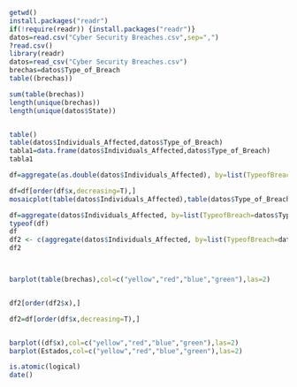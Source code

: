 ```r
getwd()
install.packages("readr")
if(!require(readr)) {install.packages("readr")}
datos=read.csv("Cyber Security Breaches.csv",sep=",")
?read.csv()
library(readr)
datos=read_csv("Cyber Security Breaches.csv")
brechas=datos$Type_of_Breach
table((brechas))

sum(table(brechas))
length(unique(brechas))
length(unique(datos$State))


table()
table(datos$Individuals_Affected,datos$Type_of_Breach)
tabla1=data.frame(datos$Individuals_Affected,datos$Type_of_Breach)
tabla1

df=aggregate(as.double(datos$Individuals_Affected), by=list(TypeofBreach=datos$Type_of_Breach), FUN=sum)

df=df[order(df$x,decreasing=T),]
mosaicplot(table(datos$Individuals_Affected),table(datos$Type_of_Breach))

df=aggregate(datos$Individuals_Affected, by=list(TypeofBreach=datos$Type_of_Breach), FUN=sum)
typeof(df)
df
df2 <- c(aggregate(datos$Individuals_Affected, by=list(TypeofBreach=datos$Type_of_Breach), FUN=sum))
df2



barplot(table(brechas),col=c("yellow","red","blue","green"),las=2)


df2[order(df2$x),]

df2=df[order(df$x,decreasing=T),]


barplot((df$x),col=c("yellow","red","blue","green"),las=2)
barplot(Estados,col=c("yellow","red","blue","green"),las=2)

is.atomic(logical)
date()
```


